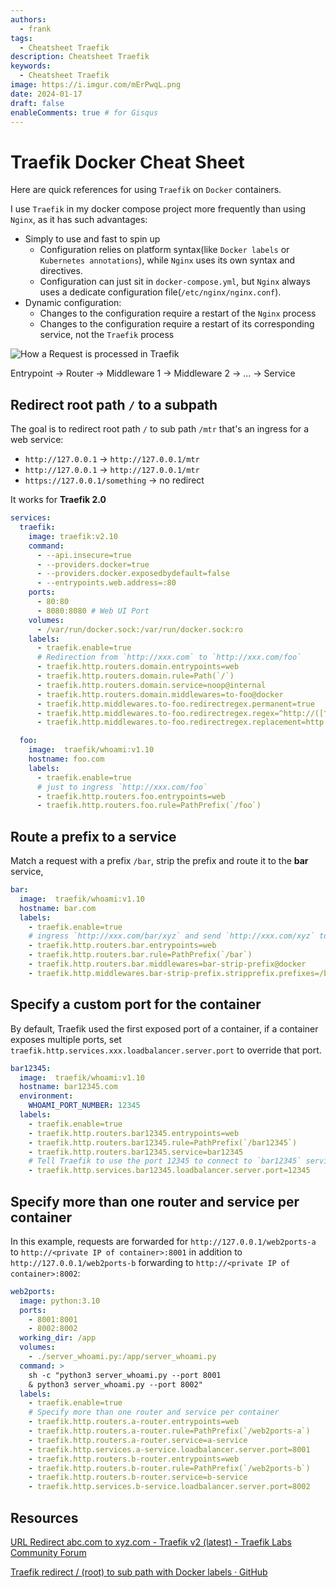 ```yaml
---
authors:
  - frank
tags:
  - Cheatsheet Traefik
description: Cheatsheet Traefik
keywords:
  - Cheatsheet Traefik
image: https://i.imgur.com/mErPwqL.png
date: 2024-01-17
draft: false
enableComments: true # for Gisqus
---
```


# Traefik Docker Cheat Sheet

Here are quick references for using `Traefik` on `Docker` containers.

I use `Traefik` in my docker compose project more frequently than using `Nginx`, as it has such advantages:
- Simply to use and fast to spin up
  - Configuration relies on platform syntax(like `Docker labels` or `Kubernetes annotations`), while `Nginx` uses its own syntax and directives.
  - Configuration can just sit in `docker-compose.yml`, but `Nginx` always uses a dedicate configuration file(`/etc/nginx/nginx.conf`).
- Dynamic configuration:
  - Changes to the configuration require a restart of the `Nginx` process
  - Changes to the configuration require a restart of its corresponding service, not the `Traefik` process

![How a Request is processed in Traefik](https://doc.traefik.io/traefik/assets/img/middleware/overview.png)

Entrypoint -> Router -> Middleware 1 -> Middleware 2 -> ... -> Service

<!--truncate-->

## Redirect root path `/` to a subpath

The goal is to redirect root path `/` to sub path `/mtr` that's an ingress for a web service:

- `http://127.0.0.1` -> `http://127.0.0.1/mtr`
- `http://127.0.0.1` -> `http://127.0.0.1/mtr`
- `https://127.0.0.1/something` -> no redirect

It works for **Traefik 2.0**

```yml
services:
  traefik:
    image: traefik:v2.10
    command:
      - --api.insecure=true
      - --providers.docker=true
      - --providers.docker.exposedbydefault=false
      - --entrypoints.web.address=:80
    ports:
      - 80:80
      - 8080:8080 # Web UI Port
    volumes:
      - /var/run/docker.sock:/var/run/docker.sock:ro
    labels:
      - traefik.enable=true
      # Redirection from `http://xxx.com` to `http://xxx.com/foo`
      - traefik.http.routers.domain.entrypoints=web
      - traefik.http.routers.domain.rule=Path(`/`)
      - traefik.http.routers.domain.service=noop@internal
      - traefik.http.routers.domain.middlewares=to-foo@docker
      - traefik.http.middlewares.to-foo.redirectregex.permanent=true
      - traefik.http.middlewares.to-foo.redirectregex.regex=^http://([^/]+)/?$
      - traefik.http.middlewares.to-foo.redirectregex.replacement=http://$${1}/foo

  foo:
    image:  traefik/whoami:v1.10
    hostname: foo.com
    labels:
      - traefik.enable=true
      # just to ingress `http://xxx.com/foo`
      - traefik.http.routers.foo.entrypoints=web
      - traefik.http.routers.foo.rule=PathPrefix(`/foo`)
```

## Route a prefix to a service

Match a request with a prefix `/bar`, strip the prefix and route it to the **bar** service,

```yml
bar:
  image:  traefik/whoami:v1.10
  hostname: bar.com
  labels:
    - traefik.enable=true
    # ingress `http://xxx.com/bar/xyz` and send `http://xxx.com/xyz` to `bar` service
    - traefik.http.routers.bar.entrypoints=web
    - traefik.http.routers.bar.rule=PathPrefix(`/bar`)
    - traefik.http.routers.bar.middlewares=bar-strip-prefix@docker
    - traefik.http.middlewares.bar-strip-prefix.stripprefix.prefixes=/bar
```

## Specify a custom port for the container

By default, Traefik used the first exposed port of a container, if a container exposes multiple ports, set `traefik.http.services.xxx.loadbalancer.server.port` to override that port.

```yml
bar12345:
  image:  traefik/whoami:v1.10
  hostname: bar12345.com
  environment:
    WHOAMI_PORT_NUMBER: 12345
  labels:
    - traefik.enable=true
    - traefik.http.routers.bar12345.entrypoints=web
    - traefik.http.routers.bar12345.rule=PathPrefix(`/bar12345`)
    - traefik.http.routers.bar12345.service=bar12345
    # Tell Traefik to use the port 12345 to connect to `bar12345` service
    - traefik.http.services.bar12345.loadbalancer.server.port=12345
```

## Specify more than one router and service per container

In this example, requests are forwarded for `http://127.0.0.1/web2ports-a` to `http://<private IP of container>:8001` in addition to `http://127.0.0.1/web2ports-b` forwarding to `http://<private IP of container>:8002`:

```yml
web2ports:
  image: python:3.10
  ports:
    - 8001:8001
    - 8002:8002
  working_dir: /app
  volumes:
    - ./server_whoami.py:/app/server_whoami.py
  command: >
    sh -c "python3 server_whoami.py --port 8001 
    & python3 server_whoami.py --port 8002"
  labels:
    - traefik.enable=true
    # Specify more than one router and service per container
    - traefik.http.routers.a-router.entrypoints=web
    - traefik.http.routers.a-router.rule=PathPrefix(`/web2ports-a`)
    - traefik.http.routers.a-router.service=a-service
    - traefik.http.services.a-service.loadbalancer.server.port=8001
    - traefik.http.routers.b-router.entrypoints=web
    - traefik.http.routers.b-router.rule=PathPrefix(`/web2ports-b`)
    - traefik.http.routers.b-router.service=b-service
    - traefik.http.services.b-service.loadbalancer.server.port=8002
```

## Resources


[URL Redirect abc.com to xyz.com - Traefik v2 (latest) - Traefik Labs Community Forum](https://community.traefik.io/t/url-redirect-abc-com-to-xyz-com/8084)

[Traefik redirect / (root) to sub path with Docker labels · GitHub](https://gist.github.com/kekru/d088be6a3fa844089ae62d80c077bb38)